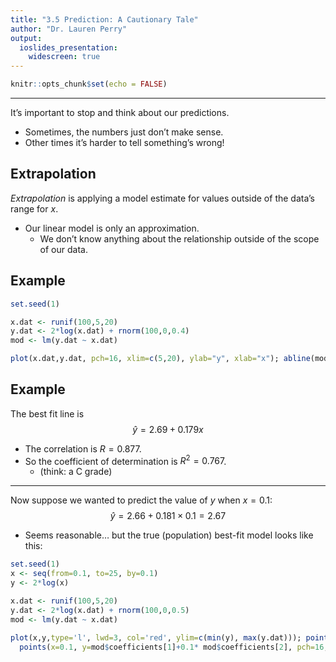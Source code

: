 ---
title: "3.5 Prediction: A Cautionary Tale"
author: "Dr. Lauren Perry"
output:
  ioslides_presentation: 
    widescreen: true
---

```{r setup, include=FALSE}
knitr::opts_chunk$set(echo = FALSE)
```

***

It's important to stop and think about our predictions.

- Sometimes, the numbers just don't make sense.
- Other times it's harder to tell something's wrong!

## Extrapolation

*Extrapolation* is applying a model estimate for values outside of the data's range for $x$. 

- Our linear model is only an approximation.
    - We don't know anything about the relationship outside of the scope of our data.

## Example

```{r}
set.seed(1)

x.dat <- runif(100,5,20)
y.dat <- 2*log(x.dat) + rnorm(100,0,0.4)
mod <- lm(y.dat ~ x.dat)

plot(x.dat,y.dat, pch=16, xlim=c(5,20), ylab="y", xlab="x"); abline(mod$coefficients[1], mod$coefficients[2], col='red', lwd=3); 
```

## Example

The best fit line is $$\hat{y} = 2.69 + 0.179x$$ 

- The correlation is $R=0.877$.
- So the coefficient of determination is $R^2 = 0.767$.
    - (think: a C grade)
    
***

Now suppose we wanted to predict the value of $y$ when $x=0.1$: $$\hat{y} = 2.66 + 0.181\times0.1 = 2.67$$ 

- Seems reasonable... but the true (population) best-fit model looks like this:

```{r}
set.seed(1)
x <- seq(from=0.1, to=25, by=0.1)
y <- 2*log(x)

x.dat <- runif(100,5,20)
y.dat <- 2*log(x.dat) + rnorm(100,0,0.5)
mod <- lm(y.dat ~ x.dat)

plot(x,y,type='l', lwd=3, col='red', ylim=c(min(y), max(y.dat))); points(x.dat,y.dat, pch=16); abline(v=5); abline(v=20); 
  points(x=0.1, y=mod$coefficients[1]+0.1* mod$coefficients[2], pch=16, col='blue'); abline(v=0.1, lty=2)
```
